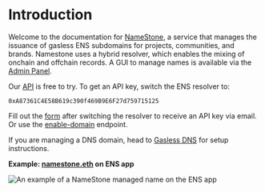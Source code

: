 # Introduction

Welcome to the documentation for [NameStone](https://namestone.com/), a service that manages the issuance of gasless ENS subdomains for projects, communities, and brands. Namestone uses a hybrid resolver, which enables the mixing of onchain and offchain records. A GUI to manage names is available via the [Admin Panel](https://namestone.com/docs/admin_panel).

Our [API](/docs/api-routes) is free to try. To get an API key, switch the ENS resolver to:

```
0xA87361C4E58B619c390f469B9E6F27d759715125
```

Fill out the [form](https://namestone.com/try-namestone) after switching the resolver to receive an API key via email.  
Or use the [enable-domain](/docs/enable-domain) endpoint.

If you are managing a DNS domain, head to [Gasless DNS](https://namestone.com/docs/gasless-dns) for setup instructions.

**Example: [namestone.eth](https://app.ens.domains/namestone.eth) on ENS app**

![An example of a NameStone managed name on the ENS app](https://imagedelivery.net/UJ5oN2ajUBrk2SVxlns2Aw/8aa35a8c-69b3-43c8-8f92-d7e7654fce00/highres)
